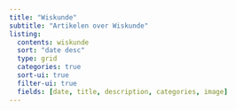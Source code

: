 ```yaml
---
title: "Wiskunde"
subtitle: "Artikelen over Wiskunde"
listing:
  contents: wiskunde
  sort: "date desc"
  type: grid
  categories: true
  sort-ui: true
  filter-ui: true
  fields: [date, title, description, categories, image]
---
```

